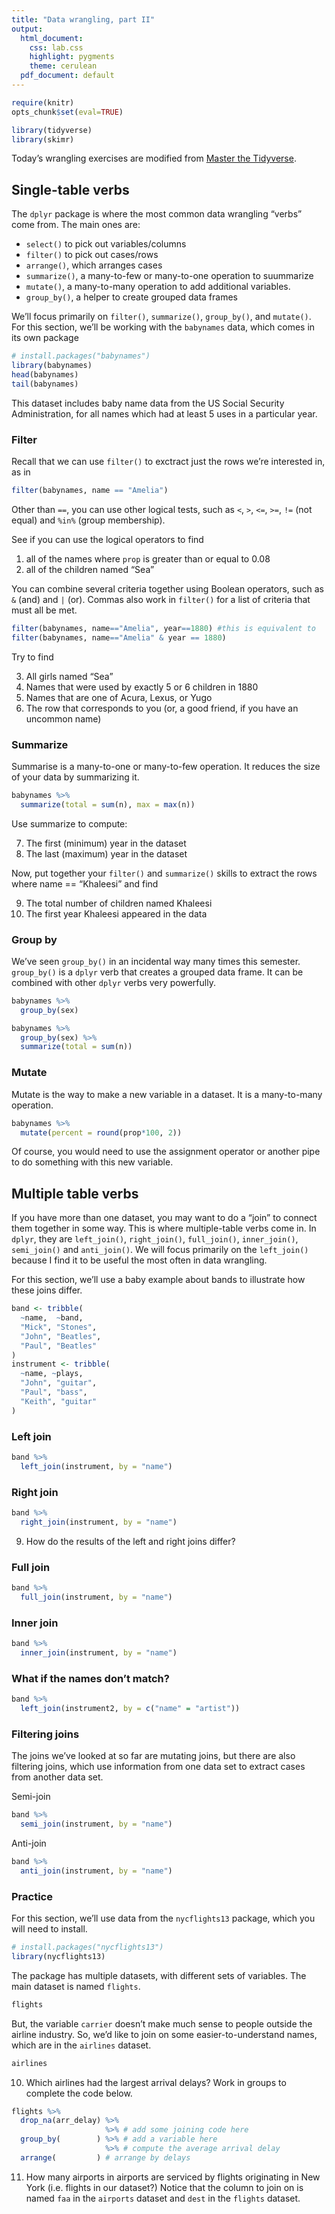 ```yaml
---
title: "Data wrangling, part II"
output:
  html_document:
    css: lab.css
    highlight: pygments
    theme: cerulean
  pdf_document: default
---
```


```r
require(knitr)
opts_chunk$set(eval=TRUE)
```


```r
library(tidyverse)
library(skimr)
```

Today's wrangling exercises are modified from [Master the Tidyverse](https://github.com/rstudio-education/master-the-tidyverse).

## Single-table verbs

The `dplyr` package is where the most common data wrangling "verbs" come from. The main ones are:

- `select()` to pick out variables/columns
- `filter()` to pick out cases/rows
- `arrange()`, which arranges cases
- `summarize()`, a many-to-few or many-to-one operation to suummarize
- `mutate()`, a many-to-many operation to add additional variables. 
- `group_by()`, a helper to create grouped data frames

We'll focus primarily on `filter()`, `summarize()`, `group_by()`, and `mutate()`. For this section,  we'll be working with the `babynames` data, which comes in its own package

```r
# install.packages("babynames")
library(babynames)
head(babynames)
tail(babynames)
```

This dataset includes baby name data from the US Social Security Administration, for all names which had at least 5 uses in a particular year. 

### Filter

Recall that we can use `filter()` to exctract just the rows we're interested in, as in

```r
filter(babynames, name == "Amelia")
```

Other than `==`, you can use other logical tests, such as `<`, `>`, `<=`, `>=`, `!=` (not equal) and `%in%` (group membership).

See if you can use the logical operators to find

1. all of the names where `prop` is greater than or equal to 0.08
2. all of the children named "Sea"

You can combine several criteria together using Boolean operators, such as `&` (and) and `|` (or). Commas also work in `filter()` for a list of criteria that must all be met. 

```r
filter(babynames, name=="Amelia", year==1880) #this is equivalent to
filter(babynames, name=="Amelia" & year == 1880)
```

Try to find 

3. All girls named "Sea"
4. Names that were used by exactly 5 or 6 children in 1880
5. Names that are one of Acura, Lexus, or Yugo
6. The row that corresponds to you (or, a good friend, if you have an uncommon name)

### Summarize

Summarise is a many-to-one or many-to-few operation. It reduces the size of your data by summarizing it. 

```r
babynames %>% 
  summarize(total = sum(n), max = max(n))
```

Use summarize to compute:

7. The first (minimum) year in the dataset
8. The last (maximum) year in the dataset

Now, put together your `filter()` and `summarize()` skills to extract the rows where name == "Khaleesi" and find

9. The total number of children named Khaleesi
10. The first year Khaleesi appeared in the data

### Group by

We've seen `group_by()` in an incidental way many times this semester. `group_by()` is a `dplyr` verb that creates a grouped data frame. It can be combined with other `dplyr` verbs very powerfully. 

```r
babynames %>%
  group_by(sex)

babynames %>%
  group_by(sex) %>%
  summarize(total = sum(n))
```

### Mutate

Mutate is the way to make a new variable in a dataset. It is a many-to-many operation. 

```r
babynames %>%
  mutate(percent = round(prop*100, 2))
```

Of course, you would need to use the assignment operator or another pipe to do something with this new variable. 


## Multiple table verbs

If you have more than one dataset, you may want to do a "join" to connect them together in some way. This is where multiple-table verbs come in. In `dplyr`, they are `left_join()`, `right_join()`, `full_join()`, `inner_join()`, `semi_join()` and `anti_join()`. We will focus primarily on the `left_join()` because I find it to be useful the most often in data wrangling.

For this section, we'll use a baby example about bands to illustrate how these joins differ.

```r
band <- tribble(
  ~name,  ~band,
  "Mick", "Stones",
  "John", "Beatles",
  "Paul", "Beatles"
)
instrument <- tribble(
  ~name, ~plays,
  "John", "guitar",
  "Paul", "bass",
  "Keith", "guitar"
)
```

### Left join

```r
band %>%
  left_join(instrument, by = "name")
```


### Right join

```r
band %>%
  right_join(instrument, by = "name")
```


9. How do the results of the left and right joins differ?

### Full join

```r
band %>%
  full_join(instrument, by = "name")
```

### Inner join

```r
band %>%
  inner_join(instrument, by = "name")
```

### What if the names don't match?

```r
band %>% 
  left_join(instrument2, by = c("name" = "artist"))
```

### Filtering joins

The joins we've looked at so far are mutating joins, but there are also filtering joins, which use information from one data set to extract cases from another data set. 

Semi-join

```r
band %>% 
  semi_join(instrument, by = "name")
```

Anti-join
```r
band %>% 
  anti_join(instrument, by = "name")
```

### Practice

For this section, we'll use data from the `nycflights13` package, which you will need to install.

```r
# install.packages("nycflights13")
library(nycflights13)
```

The package has multiple datasets, with different sets of variables. The main dataset is named `flights`.

```r
flights
```

But, the variable `carrier` doesn't make much sense to people outside the airline industry. So, we'd like to join on some easier-to-understand names, which are in the `airlines` dataset.

```r
airlines
```

10. Which airlines had the largest arrival delays? Work in groups to complete the code below.

```r
flights %>%
  drop_na(arr_delay) %>%
                     %>% # add some joining code here
  group_by(        ) %>% # add a variable here
                     %>% # compute the average arrival delay
  arrange(         ) # arrange by delays
```

11. How many airports in airports are serviced by flights originating in New York (i.e. flights in our dataset?) Notice that the column to join on is named `faa` in the `airports` dataset and `dest` in the `flights` dataset.
